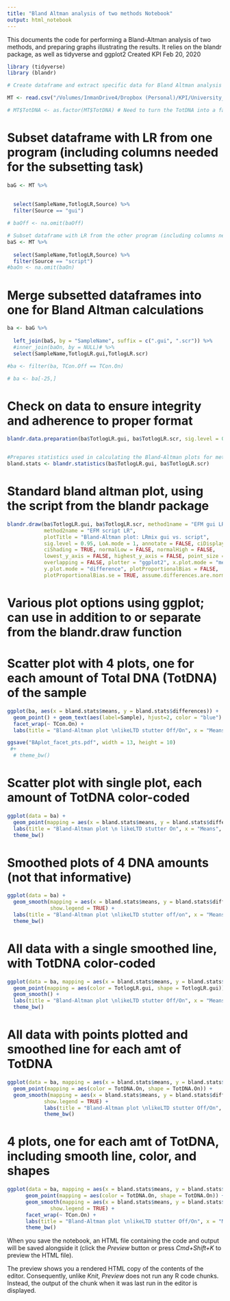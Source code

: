 ```yaml
---
title: "Bland Altman analysis of two methods Notebook"
output: html_notebook
---
```


This documents the code for performing a Bland-Altman analysis of two methods, and preparing graphs illustrating the results. It relies on the blandr package, as well as tidyverse and ggplot2
Created KPI Feb 20, 2020


```r
library (tidyverse)
library (blandr)

# Create dataframe and extract specific data for Bland Altman analysis

MT <- read.csv("/Volumes/InmanDrive4/Dropbox (Personal)/KPI/University_of_Dundee/Dissertation/Data/Software/LRmixStudio-2/LRMix_scripts/MT_LRM_gui_script.csv")

# MT$TotDNA <- as.factor(MT$TotDNA) # Need to turn the TotDNA into a factor (rather than integer) in order to plot using it as a group in ggplot (integer can't be used to group values, unless binning them). Before writing this step, I got an error in later code that MT$DNA did not exist, which of course it did. Finally realized you can't group by integers. 
```


# Subset dataframe with LR from one program (including columns needed for the subsetting task)
```r

baG <- MT %>%
  
  
  select(SampleName,TotlogLR,Source) %>%
  filter(Source == "gui")

# baOff <- na.omit(baOff)

# Subset dataframe with LR from the other program (including columns needed for the subsetting task)
baS <- MT %>%
  
  select(SampleName,TotlogLR,Source) %>%
  filter(Source == "script")
#baOn <- na.omit(baOn)
```

# Merge subsetted dataframes into one for Bland Altman calculations
```r

ba <- baG %>%
  
  left_join(baS, by = "SampleName", suffix = c(".gui", ".scr")) %>% 
  #inner_join(baOn, by = NULL)# %>%
  select(SampleName,TotlogLR.gui,TotlogLR.scr)

#ba <- filter(ba, TCon.Off == TCon.On)

# ba <- ba[-25,]

```

# Check on data to ensure integrity and adherence to proper format
```r

blandr.data.preparation(ba$TotlogLR.gui, ba$TotlogLR.scr, sig.level = 0.95) 


#Prepares statistics used in calculating the Bland-Altman plots for methods Lab Retriever and likeLTD)
bland.stats <- blandr.statistics(ba$TotlogLR.gui, ba$TotlogLR.scr) 
```

# Standard bland altman plot, using the script from the blandr package
```r

blandr.draw(ba$TotlogLR.gui, ba$TotlogLR.scr, method1name = "EFM gui LR",
            method2name = "EFM script LR",
            plotTitle = "Bland-Altman plot: LRmix gui vs. script",
            sig.level = 0.95, LoA.mode = 1, annotate = FALSE, ciDisplay = TRUE,
            ciShading = TRUE, normalLow = FALSE, normalHigh = FALSE,
            lowest_y_axis = FALSE, highest_y_axis = FALSE, point_size = 0.8,
            overlapping = FALSE, plotter = "ggplot2", x.plot.mode = "means",
            y.plot.mode = "difference", plotProportionalBias = FALSE,
            plotProportionalBias.se = TRUE, assume.differences.are.normal = TRUE)
```


# Various plot options using ggplot; can use in addition to or separate from the blandr.draw function

# Scatter plot with 4 plots, one for each amount of Total DNA (TotDNA) of the sample
```r

ggplot(ba, aes(x = bland.stats$means, y = bland.stats$differences)) +
  geom_point() + geom_text(aes(label=Sample), hjust=2, color = "blue") +
  facet_wrap(~ TCon.On) +
  labs(title = "Bland-Altman plot \nlikeLTD stutter Off/On", x = "Means", y = "Differences")

ggsave("BAplot_facet_pts.pdf", width = 13, height = 10)
 #+
  # theme_bw()

```


# Scatter plot with single plot, each amount of TotDNA color-coded
```r

ggplot(data = ba) +
  geom_point(mapping = aes(x = bland.stats$means, y = bland.stats$differences, color = TotDNA.On)) +
  labs(title = "Bland-Altman plot \n likeLTD stutter On", x = "Means", y = "Differences") +
  theme_bw()

```


# Smoothed plots of 4 DNA amounts (not that informative)
```r

ggplot(data = ba) +
  geom_smooth(mapping = aes(x = bland.stats$means, y = bland.stats$differences, color = TotDNA.On),
              show.legend = TRUE) +
  labs(title = "Bland-Altman plot \nlikeLTD stutter off/on", x = "Means", y = "Differences") +
  theme_bw()

```


# All data with a single smoothed line, with TotDNA color-coded
```r

ggplot(data = ba, mapping = aes(x = bland.stats$means, y = bland.stats$differences)) +
  geom_point(mapping = aes(color = TotlogLR.gui, shape = TotlogLR.gui)) +
  geom_smooth() +
  labs(title = "Bland-Altman plot \nlikeLTD stutter Off/On", x = "Means", y = "Differences") +
  theme_bw()

```


# All data with points plotted and smoothed line for each amt of TotDNA
```r

ggplot(data = ba, mapping = aes(x = bland.stats$means, y = bland.stats$differences)) +
  geom_point(mapping = aes(color = TotDNA.On, shape = TotDNA.On)) +
  geom_smooth(mapping = aes(x = bland.stats$means, y = bland.stats$differences, color = TotDNA.On),
            show.legend = TRUE) +
            labs(title = "Bland-Altman plot \nlikeLTD stutter Off/On", x = "Means", y = "Differences") +
            theme_bw()

```


# 4 plots, one for each amt of TotDNA, including smooth line, color, and shapes
```r

ggplot(data = ba, mapping = aes(x = bland.stats$means, y = bland.stats$differences)) +
      geom_point(mapping = aes(color = TotDNA.On, shape = TotDNA.On)) +
      geom_smooth(mapping = aes(x = bland.stats$means, y = bland.stats$differences, color = TotDNA.On),
              show.legend = TRUE) +
      facet_wrap(~ TCon.On) +
      labs(title = "Bland-Altman plot \nlikeLTD stutter Off/On", x = "Means", y = "Differences") +
      theme_bw()
```

When you save the notebook, an HTML file containing the code and output will be saved alongside it (click the *Preview* button or press *Cmd+Shift+K* to preview the HTML file). 

The preview shows you a rendered HTML copy of the contents of the editor. Consequently, unlike *Knit*, *Preview* does not run any R code chunks. Instead, the output of the chunk when it was last run in the editor is displayed.

